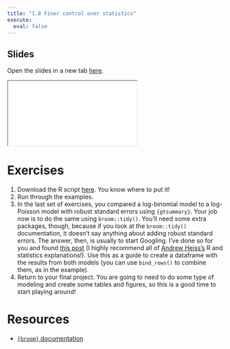 ```yaml
---
title: "1.8 Finer control over statistics"
execute: 
  eval: false
---
```


## Slides

Open the slides in a new tab [here](slides/08-statistics.qmd){target="_blank"}.

<div>
```{=html}
<iframe class="slide-deck" src="slides/08-statistics.html"></iframe>
```
</div>

# Exercises

1. Download the R script [here](https://raw.githubusercontent.com/louisahsmith/epi590r-in-class/cb083be16ed097fa18913cdaaf6bdb4b7c1aac7d/R/broom-examples.R). You know where to put it!
2. Run through the examples.
3. In the last set of exercises, you compared a log-binomial model to a log-Poisson model with robust standard errors using `{gtsummary}`. Your job now is to do the same using `broom::tidy()`. You'll need some extra packages, though, because if you look at the `broom::tidy()` documentation, it doesn't say anything about adding robust standard errors. The answer, then, is usually to start Googling. I've done so for you and found [this post](https://evalf21.classes.andrewheiss.com/example/standard-errors/#sandwich-and-coeftest) (I highly recommend all of [Andrew Heiss's](https://www.andrewheiss.com/blog/) R and statistics explanations!). Use this as a guide to create a dataframe with the results from both models (you can use `bind_rows()` to combine them, as in the example).
4. Return to your final project. You are going to need to do some type of modeling and create some tables and figures, so this is a good time to start playing around!


# Resources

- [`{broom}` documentation](https://broom.tidymodels.org/)
